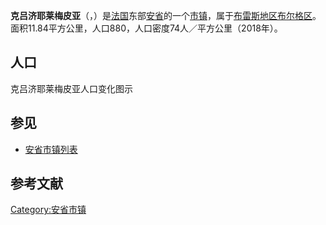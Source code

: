 {{地图误译/法语2|issue=克吕齐耶莱梅皮亚}}
{{noteTA|G1=法国地名}}
{{Infobox French commune
|name                    = 克吕济耶莱梅皮亚
|native name             = Cruzilles-lès-Mépillat
|arrondissement          = [[布雷斯地区布尔格区|布雷斯地区布尔格区]]
}}
'''克吕济耶莱梅皮亚'''（{{lang-fr|Cruzilles-lès-Mépillat}}，{{IPA-fr|kʁyzij lɛ mepija}}）是[[法国|法国]]东部[[安省_(法國)|安省]]的一个[[市镇_(法国)|市镇]]，属于[[布雷斯地区布尔格区|布雷斯地区布尔格区]]。面积11.84平方公里，人口880，人口密度74人／平方公里（2018年）。

== 人口 ==
克吕济耶莱梅皮亚人口变化图示
{{French Commune Population|01136}}

==参见==
*[[安省市镇列表|安省市镇列表]]

== 参考文献 ==
{{reflist}}

{{安省市鎮}}

[[Category:安省市镇|Category:安省市镇]]